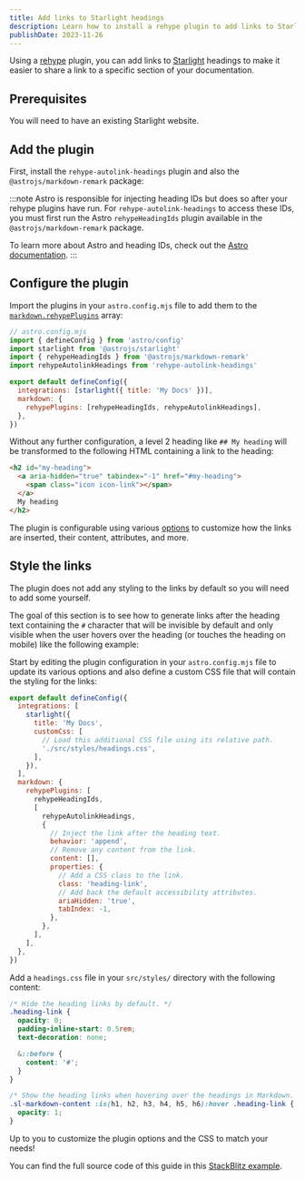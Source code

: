 ```yaml
---
title: Add links to Starlight headings
description: Learn how to install a rehype plugin to add links to Starlight headings to make it easier to share a link to a specific section of your documentation.
publishDate: 2023-11-26
---
```


Using a [rehype](https://github.com/rehypejs/rehype) plugin, you can add links to [Starlight](https://starlight.astro.build) headings to make it easier to share a link to a specific section of your documentation.

## Prerequisites

You will need to have an existing Starlight website.

## Add the plugin

First, install the `rehype-autolink-headings` plugin and also the `@astrojs/markdown-remark` package:


<Pkg pkg="rehype-autolink-headings @astrojs/markdown-remark" />

:::note
Astro is responsible for injecting heading IDs but does so after your rehype plugins have run.
For `rehype-autolink-headings` to access these IDs, you must first run the Astro `rehypeHeadingIds` plugin available in the `@astrojs/markdown-remark` package.

To learn more about Astro and heading IDs, check out the [Astro documentation](https://docs.astro.build/en/guides/markdown-content/#heading-ids-and-plugins).
:::

## Configure the plugin

Import the plugins in your `astro.config.mjs` file to add them to the [`markdown.rehypePlugins`](https://docs.astro.build/en/reference/configuration-reference/#markdownrehypeplugins) array:

```js ins={4-5,9-11}
// astro.config.mjs
import { defineConfig } from 'astro/config'
import starlight from '@astrojs/starlight'
import { rehypeHeadingIds } from '@astrojs/markdown-remark'
import rehypeAutolinkHeadings from 'rehype-autolink-headings'

export default defineConfig({
  integrations: [starlight({ title: 'My Docs' })],
  markdown: {
    rehypePlugins: [rehypeHeadingIds, rehypeAutolinkHeadings],
  },
})
```

Without any further configuration, a level 2 heading like `## My heading` will be transformed to the following HTML containing a link to the heading:

```html {2-4}
<h2 id="my-heading">
  <a aria-hidden="true" tabindex="-1" href="#my-heading">
    <span class="icon icon-link"></span>
  </a>
  My heading
</h2>
```

The plugin is configurable using various [options](https://github.com/rehypejs/rehype-autolink-headings?tab=readme-ov-file#options) to customize how the links are inserted, their content, attributes, and more.

## Style the links

The plugin does not add any styling to the links by default so you will need to add some yourself.

The goal of this section is to see how to generate links after the heading text containing the `#` character that will be invisible by default and only visible when the user hovers over the heading (or touches the heading on mobile) like the following example:


<Example />

Start by editing the plugin configuration in your `astro.config.mjs` file to update its various options and also define a custom CSS file that will contain the styling for the links:

```js {5-8,14-29}
export default defineConfig({
  integrations: [
    starlight({
      title: 'My Docs',
      customCss: [
        // Load this additional CSS file using its relative path.
        './src/styles/headings.css',
      ],
    }),
  ],
  markdown: {
    rehypePlugins: [
      rehypeHeadingIds,
      [
        rehypeAutolinkHeadings,
        {
          // Inject the link after the heading text.
          behavior: 'append',
          // Remove any content from the link.
          content: [],
          properties: {
            // Add a CSS class to the link.
            class: 'heading-link',
            // Add back the default accessibility attributes.
            ariaHidden: 'true',
            tabIndex: -1,
          },
        },
      ],
    ],
  },
})
```

Add a `headings.css` file in your `src/styles/` directory with the following content:

```css
/* Hide the heading links by default. */
.heading-link {
  opacity: 0;
  padding-inline-start: 0.5rem;
  text-decoration: none;

  &::before {
    content: '#';
  }
}

/* Show the heading links when hovering over the headings in Markdown. */
.sl-markdown-content :is(h1, h2, h3, h4, h5, h6):hover .heading-link {
  opacity: 1;
}
```

Up to you to customize the plugin options and the CSS to match your needs!

You can find the full source code of this guide in this [StackBlitz example](https://stackblitz.com/edit/github-sxid7t?file=astro.config.mjs).
